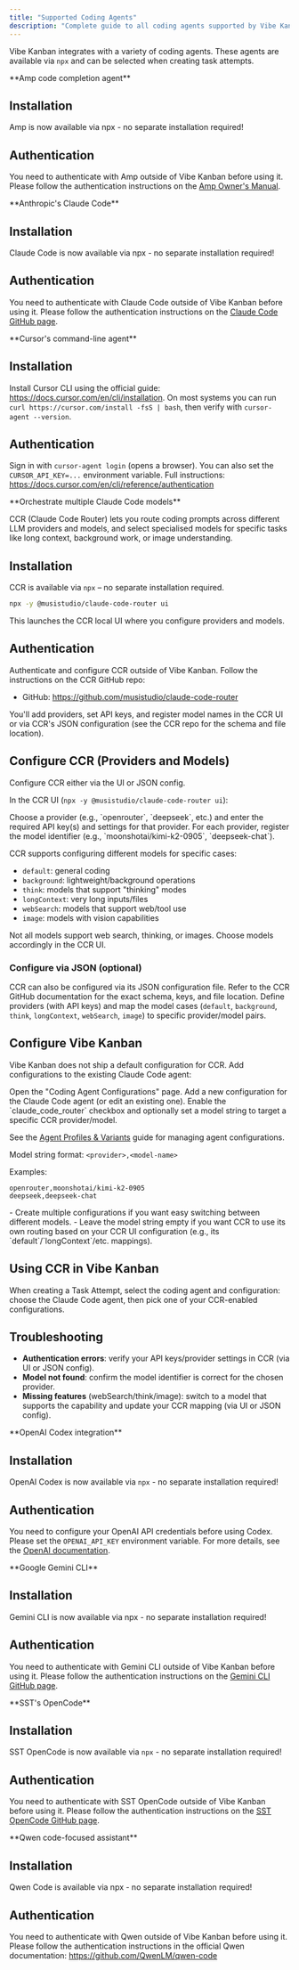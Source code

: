 ```yaml
---
title: "Supported Coding Agents"
description: "Complete guide to all coding agents supported by Vibe Kanban, including installation and authentication instructions"
---
```


Vibe Kanban integrates with a variety of coding agents. These agents are available via `npx` and can be selected when creating task attempts.

<AccordionGroup>

<Accordion title="Amp" icon="code">
**Amp code completion agent**

## Installation
Amp is now available via npx - no separate installation required!

## Authentication
You need to authenticate with Amp outside of Vibe Kanban before using it. Please follow the authentication instructions on the [Amp Owner's Manual](https://ampcode.com/manual#install).
</Accordion>

<Accordion title="Claude Code" icon="code">
**Anthropic's Claude Code**

## Installation
Claude Code is now available via npx - no separate installation required!

## Authentication
You need to authenticate with Claude Code outside of Vibe Kanban before using it. Please follow the authentication instructions on the [Claude Code GitHub page](https://github.com/anthropics/claude-code).
</Accordion>

<Accordion title="Cursor CLI" icon="code">
**Cursor's command-line agent**

## Installation
Install Cursor CLI using the official guide: https://docs.cursor.com/en/cli/installation. On most systems you can run `curl https://cursor.com/install -fsS | bash`, then verify with `cursor-agent --version`.

## Authentication
Sign in with `cursor-agent login` (opens a browser). You can also set the `CURSOR_API_KEY=...` environment variable. Full instructions: https://docs.cursor.com/en/cli/reference/authentication
</Accordion>

<Accordion title="CCR (Claude Code Router)" icon="code">
**Orchestrate multiple Claude Code models**

CCR (Claude Code Router) lets you route coding prompts across different LLM providers and models, and select specialised models for specific tasks like long context, background work, or image understanding.

## Installation
CCR is available via `npx` – no separate installation required.

```bash
npx -y @musistudio/claude-code-router ui
```

This launches the CCR local UI where you configure providers and models.

## Authentication
Authenticate and configure CCR outside of Vibe Kanban. Follow the instructions on the CCR GitHub repo:

- GitHub: https://github.com/musistudio/claude-code-router

You'll add providers, set API keys, and register model names in the CCR UI or via CCR's JSON configuration (see the CCR repo for the schema and file location).

## Configure CCR (Providers and Models)
Configure CCR either via the UI or JSON config.

In the CCR UI (`npx -y @musistudio/claude-code-router ui`):

<Steps>
<Step title="Add providers">
Choose a provider (e.g., `openrouter`, `deepseek`, etc.) and enter the required API key(s) and settings for that provider.
</Step>

<Step title="Add models">
For each provider, register the model identifier (e.g., `moonshotai/kimi-k2-0905`, `deepseek-chat`).

CCR supports configuring different models for specific cases:
- `default`: general coding
- `background`: lightweight/background operations
- `think`: models that support "thinking" modes
- `longContext`: very long inputs/files
- `webSearch`: models that support web/tool use
- `image`: models with vision capabilities

<Note>
Not all models support web search, thinking, or images. Choose models accordingly in the CCR UI.
</Note>
</Step>
</Steps>

### Configure via JSON (optional)
CCR can also be configured via its JSON configuration file. Refer to the CCR GitHub documentation for the exact schema, keys, and file location. Define providers (with API keys) and map the model cases (`default`, `background`, `think`, `longContext`, `webSearch`, `image`) to specific provider/model pairs.

## Configure Vibe Kanban
Vibe Kanban does not ship a default configuration for CCR. Add configurations to the existing Claude Code agent:

<Steps>
<Step title="Open configurations">
Open the "Coding Agent Configurations" page.
</Step>

<Step title="Add CCR configuration">
Add a new configuration for the Claude Code agent (or edit an existing one).
</Step>

<Step title="Enable CCR">
Enable the `claude_code_router` checkbox and optionally set a model string to target a specific CCR provider/model.
</Step>
</Steps>

See the [Agent Profiles & Variants](/user-guide/agent-configurations) guide for managing agent configurations.

Model string format: `<provider>,<model-name>`

Examples:
```text
openrouter,moonshotai/kimi-k2-0905
deepseek,deepseek-chat
```

<Tip>
- Create multiple configurations if you want easy switching between different models.
- Leave the model string empty if you want CCR to use its own routing based on your CCR UI configuration (e.g., its `default`/`longContext`/etc. mappings).
</Tip>

## Using CCR in Vibe Kanban
When creating a Task Attempt, select the coding agent and configuration: choose the Claude Code agent, then pick one of your CCR-enabled configurations.

## Troubleshooting
- **Authentication errors**: verify your API keys/provider settings in CCR (via UI or JSON config).
- **Model not found**: confirm the model identifier is correct for the chosen provider.
- **Missing features** (webSearch/think/image): switch to a model that supports the capability and update your CCR mapping (via UI or JSON config).
</Accordion>

<Accordion title="Codex" icon="code">
**OpenAI Codex integration**

## Installation
OpenAI Codex is now available via `npx` - no separate installation required!

## Authentication
You need to configure your OpenAI API credentials before using Codex. Please set the `OPENAI_API_KEY` environment variable. For more details, see the [OpenAI documentation](https://platform.openai.com/docs/guides/code).
</Accordion>

<Accordion title="Gemini CLI" icon="code">
**Google Gemini CLI**

## Installation
Gemini CLI is now available via npx - no separate installation required!

## Authentication
You need to authenticate with Gemini CLI outside of Vibe Kanban before using it. Please follow the authentication instructions on the [Gemini CLI GitHub page](https://github.com/google-gemini/gemini-cli).
</Accordion>

<Accordion title="SST OpenCode" icon="code">
**SST's OpenCode**

## Installation
SST OpenCode is now available via `npx` - no separate installation required!

## Authentication
You need to authenticate with SST OpenCode outside of Vibe Kanban before using it. Please follow the authentication instructions on the [SST OpenCode GitHub page](https://github.com/sst/opencode).
</Accordion>

<Accordion title="Qwen Code" icon="code">
**Qwen code-focused assistant**

## Installation
Qwen Code is available via npx - no separate installation required!

## Authentication
You need to authenticate with Qwen outside of Vibe Kanban before using it. Please follow the authentication instructions in the official Qwen documentation: https://github.com/QwenLM/qwen-code
</Accordion>

</AccordionGroup>
